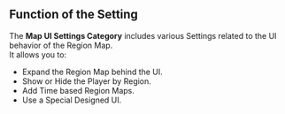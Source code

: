 ## Function of the Setting

The **Map UI Settings Category** includes various Settings related to the UI behavior of the Region Map.
<br/>It allows you to:
- Expand the Region Map behind the UI.
- Show or Hide the Player by Region.
- Add Time based Region Maps.
- Use a Special Designed UI.